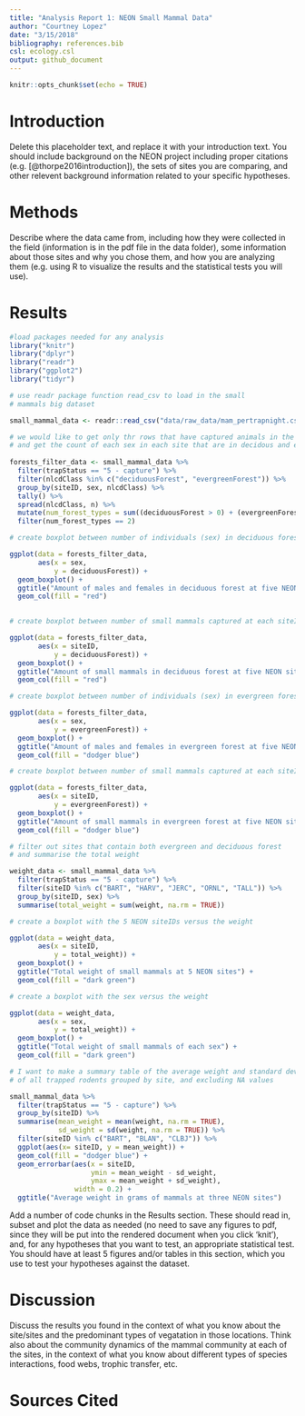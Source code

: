 ```yaml
---
title: "Analysis Report 1: NEON Small Mammal Data"
author: "Courtney Lopez"
date: "3/15/2018"
bibliography: references.bib
csl: ecology.csl
output: github_document
---
```


```r
knitr::opts_chunk$set(echo = TRUE)
```

# Introduction



Delete this placeholder text, and replace it with your introduction text. You should include background on the NEON project including proper citations (e.g. [@thorpe2016introduction]), the sets of sites you are comparing, and other relevent background information related to your specific hypotheses. 

# Methods

Describe where the data came from, including how they were collected in the field (information is in the pdf file in the data folder), some information about those sites and why you chose them, and how you are analyzing them (e.g. using R to visualize the results and the statistical tests you will use).

# Results

```r
#load packages needed for any analysis 
library("knitr")
library("dplyr")
library("readr")
library("ggplot2")
library("tidyr")
```

```r
# use readr package function read_csv to load in the small
# mammals big dataset

small_mammal_data <- readr::read_csv("data/raw_data/mam_pertrapnight.csv")
```

```r
# we would like to get only thr rows that have captured animals in the trap
# and get the count of each sex in each site that are in decidous and evergreen forests
  
forests_filter_data <- small_mammal_data %>%
  filter(trapStatus == "5 - capture") %>%
  filter(nlcdClass %in% c("deciduousForest", "evergreenForest")) %>%
  group_by(siteID, sex, nlcdClass) %>%
  tally() %>%
  spread(nlcdClass, n) %>%
  mutate(num_forest_types = sum((deciduousForest > 0) + (evergreenForest > 0), na.rm = TRUE)) %>%
  filter(num_forest_types == 2) 
```

```r
# create boxplot between number of individuals (sex) in deciduous forests 

ggplot(data = forests_filter_data,
       aes(x = sex,
           y = deciduousForest)) + 
  geom_boxplot() +
  ggtitle("Amount of males and females in deciduous forest at five NEON sites") +
  geom_col(fill = "red")
  
```

```r
# create boxplot between number of small mammals captured at each siteID in deciduous forest 

ggplot(data = forests_filter_data,
       aes(x = siteID,
           y = deciduousForest)) + 
  geom_boxplot() +
  ggtitle("Amount of small mammals in deciduous forest at five NEON sites") +
  geom_col(fill = "red")

```

```r
# create boxplot between number of individuals (sex) in evergreen forests

ggplot(data = forests_filter_data,
       aes(x = sex,
           y = evergreenForest)) + 
  geom_boxplot() +
  ggtitle("Amount of males and females in evergreen forest at five NEON sites") +
  geom_col(fill = "dodger blue")

```

```r
# create boxplot between number of small mammals captured at each siteID in evergreen forest 

ggplot(data = forests_filter_data,
       aes(x = siteID,
           y = evergreenForest)) + 
  geom_boxplot() +
  ggtitle("Amount of small mammals in evergreen forest at five NEON sites") +
  geom_col(fill = "dodger blue")

```

```r
# filter out sites that contain both evergreen and deciduous forest 
# and summarise the total weight 

weight_data <- small_mammal_data %>% 
  filter(trapStatus == "5 - capture") %>%
  filter(siteID %in% c("BART", "HARV", "JERC", "ORNL", "TALL")) %>%
  group_by(siteID, sex) %>%
  summarise(total_weight = sum(weight, na.rm = TRUE))
```

```r
# create a boxplot with the 5 NEON siteIDs versus the weight 

ggplot(data = weight_data,
       aes(x = siteID,
           y = total_weight)) +
  geom_boxplot() +
  ggtitle("Total weight of small mammals at 5 NEON sites") +
  geom_col(fill = "dark green")

```

```r
# create a boxplot with the sex versus the weight 

ggplot(data = weight_data,
       aes(x = sex,
           y = total_weight)) +
  geom_boxplot() +
  ggtitle("Total weight of small mammals of each sex") +
  geom_col(fill = "dark green")

```


```r
# I want to make a summary table of the average weight and standard deviation
# of all trapped rodents grouped by site, and excluding NA values 

small_mammal_data %>%
  filter(trapStatus == "5 - capture") %>%
  group_by(siteID) %>%
  summarise(mean_weight = mean(weight, na.rm = TRUE),
            sd_weight = sd(weight, na.rm = TRUE)) %>%
  filter(siteID %in% c("BART", "BLAN", "CLBJ")) %>%
  ggplot(aes(x= siteID, y = mean_weight)) +
  geom_col(fill = "dodger blue") + 
  geom_errorbar(aes(x = siteID,
                    ymin = mean_weight - sd_weight,
                    ymax = mean_weight + sd_weight),
                width = 0.2) + 
  ggtitle("Average weight in grams of mammals at three NEON sites")
```

Add a number of code chunks in the Results section. These should read in, subset and plot the data as needed (no need to save any figures to pdf, since they will be put into the rendered document when you click 'knit'), and, for any hypotheses that you want to test, an appropriate statistical test. You should have at least 5 figures and/or tables in this section, which you use to test your hypotheses against the dataset.

# Discussion

Discuss the results you found in the context of what you know about the site/sites and the predominant types of vegatation in those locations. Think also about the community dynamics of the mammal community at each of the sites, in the context of what you know about different types of species interactions, food webs, trophic transfer, etc.

# Sources Cited

